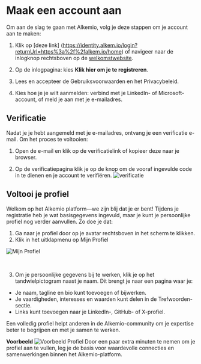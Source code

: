 
# Maak een account aan

Om aan de slag te gaan met Alkemio, volg je deze stappen om je account aan te maken:

1. Klik op [deze link] (https://identity.alkem.io/login?returnUrl=https%3a%2f%2falkem.io/home) of navigeer naar de inlogknop rechtsboven op de [welkomstwebsite](https://welcome.alkem.io/).

2. Op de inlogpagina: kies **Klik hier om je te registreren**.

3. Lees en accepteer de Gebruiksvoorwaarden en het Privacybeleid.

4. Kies hoe je je wilt aanmelden: verbind met je LinkedIn- of Microsoft-account, of meld je aan met je e-mailadres.

<TutorialSignupNL />

## Verificatie

Nadat je je hebt aangemeld met je e-mailadres, ontvang je een verificatie e-mail. Om het proces te voltooien:

1. Open de e-mail en klik op de verificatielink of kopieer deze naar je browser.

2. Op de verificatiepagina klik je op de knop om de vooraf ingevulde code in te dienen en je account te verifiëren.
   ![verificatie](/verification.png)

## Voltooi je profiel

Welkom op het Alkemio platform—we zijn blij dat je er bent! Tijdens je registratie heb je wat basisgegevens ingevuld, maar je kunt je persoonlijke profiel nog verder aanvullen. Zo doe je dat:

1. Ga naar je profiel door op je avatar rechtsboven in het scherm te klikken.
2. Klik in het uitklapmenu op Mijn Profiel

![Mijn Profiel](/profile-menu.png)

<br />

3. Om je persoonlijke gegevens bij te werken, klik je op het tandwielpictogram naast je naam. Dit brengt je naar een pagina waar je:

- Je naam, tagline en bio kunt toevoegen of bijwerken.
- Je vaardigheden, interesses en waarden kunt delen in de Trefwoorden-sectie.
- Links kunt toevoegen naar je LinkedIn-, GitHub- of X-profiel.

Een volledig profiel helpt anderen in de Alkemio-community om je expertise beter te begrijpen en met je samen te werken.

**Voorbeeld**
![Voorbeeld Profiel](/profile-example.png)
Door een paar extra minuten te nemen om je profiel aan te vullen, leg je de basis voor waardevolle connecties en samenwerkingen binnen het Alkemio-platform.
